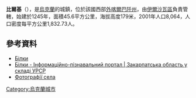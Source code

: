 {{coord|48|19|46|N|23|8|23|E|scale:100000|display=title}}

'''比爾基'''（{{lang-uk|Білки}}），是[[烏克蘭|烏克蘭]]的城鎮，位於該國西部[[外喀爾巴阡州|外喀爾巴阡州]]，由[[伊爾沙瓦區|伊爾沙瓦區]]負責管轄，始建於1245年，面積45.6平方公里，海拔高度179米，2001年人口8,064，人口密度每平方公里1,832.73人。

==參考資料==
*[http://w1.c1.rada.gov.ua/pls/z7503/A005?rdat1=25.11.2012&rf7571=11201 Білки]
* [http://imsu-zakarpattja.com/mista-i-sela-zakarpatskoi-oblasti/irshavskyj-rajon/bilky.html Білки - Інформаційно-пізнавальний портал | Закарпатська область у складі УРСР] {{Wayback|url=http://imsu-zakarpattja.com/mista-i-sela-zakarpatskoi-oblasti/irshavskyj-rajon/bilky.html |date=20200223120603 }}
* [http://irshava-foto.org.ua/categories.php?cat_id=10 Фотографії села]{{dead link|date=2018年3月 |bot=InternetArchiveBot |fix-attempted=yes }}

{{Ukraine-geo-stub}}
[[Category:烏克蘭城市|Category:烏克蘭城市]]